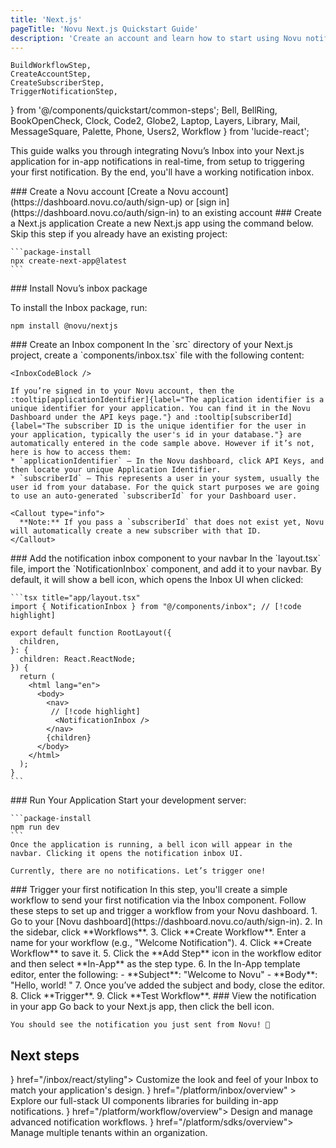 ```yaml
---
title: 'Next.js'
pageTitle: 'Novu Next.js Quickstart Guide'
description: 'Create an account and learn how to start using Novu notification Inbox in your Next.js application.'
---
```


    BuildWorkflowStep,
    CreateAccountStep,
    CreateSubscriberStep,
    TriggerNotificationStep,
} from '@/components/quickstart/common-steps';
    Bell,
    BellRing,
    BookOpenCheck,
    Clock,
    Code2,
    Globe2,
    Laptop,
    Layers,
    Library,
    Mail,
    MessageSquare,
    Palette,
    Phone,
    Users2,
    Workflow
} from 'lucide-react';

This guide walks you through integrating Novu’s Inbox into your Next.js application for in-app notifications in real-time, from setup to triggering your first notification. By the end, you'll have a working notification inbox.

<Steps>
  <Step>
  ### Create a Novu account
    [Create a Novu account](https://dashboard.novu.co/auth/sign-up) or [sign in](https://dashboard.novu.co/auth/sign-in) to an existing account
  </Step>

  <Step>
  ### Create a Next.js application
    Create a new Next.js app using the command below. Skip this step if you already have an existing project:

    ```package-install
    npx create-next-app@latest
    ```

  </Step>

  <Step>
  ### Install Novu’s inbox package
  
  To install the Inbox package, run:
  
  ```package-install
  npm install @novu/nextjs
  ```

  </Step>

  <Step>
  ### Create an Inbox component
    In the `src` directory of your Next.js project, create a `components/inbox.tsx` file with the following content:

    <InboxCodeBlock />

    If you’re signed in to your Novu account, then the :tooltip[applicationIdentifier]{label="The application identifier is a unique identifier for your application. You can find it in the Novu Dashboard under the API keys page."} and :tooltip[subscriberId]{label="The subscriber ID is the unique identifier for the user in your application, typically the user's id in your database."} are automatically entered in the code sample above. However if it’s not, here is how to access them:
    * `applicationIdentifier` – In the Novu dashboard, click API Keys, and then locate your unique Application Identifier.
    * `subscriberId` – This represents a user in your system, usually the user id from your database. For the quick start purposes we are going to use an auto-generated `subscriberId` for your Dashboard user.

    <Callout type="info">
      **Note:** If you pass a `subscriberId` that does not exist yet, Novu will automatically create a new subscriber with that ID.
    </Callout>

  </Step>

  <Step>
  ### Add the notification inbox component to your navbar
    In the `layout.tsx` file, import the `NotificationInbox` component, and add it to your navbar. By default, it will show a bell icon, which opens the Inbox UI when clicked:

    ```tsx title="app/layout.tsx"
    import { NotificationInbox } from "@/components/inbox"; // [!code highlight]

    export default function RootLayout({
      children,
    }: {
      children: React.ReactNode;
    }) {
      return (
        <html lang="en">
          <body>
            <nav>
             // [!code highlight]
              <NotificationInbox />
            </nav>
            {children}
          </body>
        </html>
      );
    }
    ```

  </Step>

  <Step>
  ### Run Your Application
    Start your development server:

    ```package-install
    npm run dev
    ```
    Once the application is running, a bell icon will appear in the navbar. Clicking it opens the notification inbox UI.

    Currently, there are no notifications. Let’s trigger one!

  </Step>

  <Step>
  ### Trigger your first notification
    In this step, you'll create a simple workflow to send your first notification via the Inbox component. Follow these steps to set up and trigger a workflow from your Novu dashboard.
    1. Go to your [Novu dashboard](https://dashboard.novu.co/auth/sign-in).
    2. In the sidebar, click **Workflows**.
    3. Click **Create Workflow**. Enter a name for your workflow (e.g., "Welcome Notification").
    4. Click **Create Workflow** to save it.
    5. Click the **Add Step** icon in the workflow editor and then select **In-App** as the step type.
    6. In the In-App template editor, enter the following:
        - **Subject**: "Welcome to Novu"
        - **Body**: "Hello, world! "
    7. Once you’ve added the subject and body, close the editor.
    8. Click **Trigger**.
    9. Click **Test Workflow**.

  </Step>

  <Step>
  ###  View the notification in your app
    Go back to your Next.js app, then click the bell icon.

    You should see the notification you just sent from Novu! 🎉

  </Step>

</Steps>

## Next steps

<Cards cols={2}>
  <Card title="Styling" icon={<Palette />} href="/inbox/react/styling">
    Customize the look and feel of your Inbox to match your application's design.
  </Card>
  <Card
    title="Inbox and preferences UI components"
    icon={<Library />}
    href="/platform/inbox/overview"
  >
    Explore our full-stack UI components libraries for building in-app notifications.
  </Card>
  <Card title="Build Workflow" icon={<Workflow />} href="/platform/workflow/overview">
     Design and manage advanced notification workflows.
  </Card>
  <Card title="SDKs" icon={<Code2 />} href="/platform/sdks/overview">
    Manage multiple tenants within an organization.
  </Card>
</Cards>
